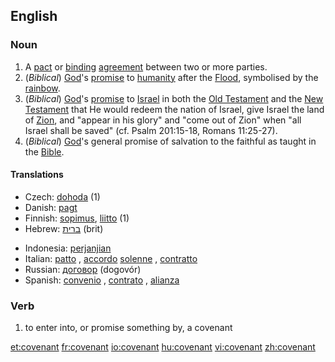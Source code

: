 ==English==
===Noun===
{{en-noun}}
#A [[pact]] or [[binding]] [[agreement]] between two or more parties.
#(''Biblical'') [[God]]'s [[promise]] to [[humanity]] after the [[Flood]], symbolised by the [[rainbow]].
#(''Biblical'') [[God]]'s [[promise]] to [[Israel]] in both the [[Old Testament]] and the [[New Testament]] that He would redeem the nation of Israel, give Israel the land of [[Zion]], and "appear in his glory" and "come out of Zion" when "all Israel shall be saved" (cf. Psalm 201:15-18, Romans 11:25-27).
#(''Biblical'') [[God]]'s general promise of salvation to the faithful as taught in the [[Bible]].

====Translations====
{{top}}
*Czech: [[dohoda]] {{f}} (1)
*Danish: [[pagt]]
*Finnish: [[sopimus]], [[liitto]] (1)
*Hebrew: [[ברית]] (brit) {{f}}
{{mid}}
*Indonesia: [[perjanjian]]
*Italian: [[patto]] {{m}}, [[accordo]] [[solenne]] {{m}}, [[contratto]] {{m}}
*Russian: [[договор]] (dogovór) {{m}}
*Spanish: [[convenio]] {{m}}, [[contrato]] {{m}}, [[alianza]] {{f}}
{{bottom}}

===Verb===
{{en-verb}}
# to enter into, or promise something by, a covenant

[[et:covenant]]
[[fr:covenant]]
[[io:covenant]]
[[hu:covenant]]
[[vi:covenant]]
[[zh:covenant]]